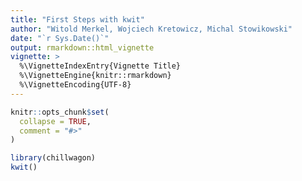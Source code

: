 ```yaml
---
title: "First Steps with kwit"
author: "Witold Merkel, Wojciech Kretowicz, Michal Stowikowski"
date: "`r Sys.Date()`"
output: rmarkdown::html_vignette
vignette: >
  %\VignetteIndexEntry{Vignette Title}
  %\VignetteEngine{knitr::rmarkdown}
  %\VignetteEncoding{UTF-8}
---
```


```r
knitr::opts_chunk$set(
  collapse = TRUE,
  comment = "#>"
)
```

```r
library(chillwagon)
kwit()
```
